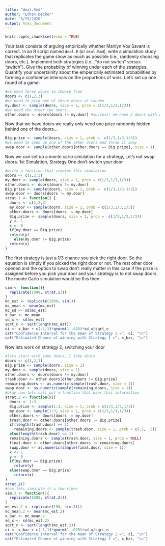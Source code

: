 ```yaml
---
title: "deal.Rmd"
author: "Ethan Decker"
date: "3/25/2020"
output: html_document
---
```


```r
knitr::opts_chunk$set(echo = TRUE)
```

 Your task consists of arguing empirically whether Marilyn Vos Savant is 
correct. In an R script named `deal.R` (or `deal.Rmd`), write a simulation 
study that replicates the game show as much as possible (i.e., randomly 
choosing doors, etc.). Implement both strategies (i.e., "do not switch" versus 
"switch").  Give the probability of winning under each of the strategies. 
Quantify your uncertainity about the emperically estimated probabilities by 
forming a confidence intervals on the proportions of wins.
Let's set up one round of a game:
```r
#we need three doors to choose from
doors <- c(1,2,3)
#we need to pick one of three doors at random
my.door <- sample(doors, size = 1, prob = c(1/3,1/3,1/3))
#we need the other two doors...
other.doors <- doors[doors != my.door] #success! we have 3 doors with one picked at random!
```
Now that we have doors we really only need one prize randomly hidden behind one of the doors...
```r
Big.prize <- sample(doors, size = 1, prob =  c(1/3,1/3,1/3))
#we need to open up one of the other doors and throw it away
swap.door <- sample(other.doors[other.doors == Big.prize], size = 1)
```
Now we can set up a monte carlo simulation for a strategy, Let's not swap doors. 
1st Simulation, Strategy One don't switch your door
```r
#write a function that creates this simulation
doors <- c(1,2,3)
my.door <- sample(doors, size = 1, prob = c(1/3,1/3,1/3))
other.doors <- doors[doors != my.door]
Big.prize <- sample(doors, size = 1, prob =  c(1/3,1/3,1/3))
swap.door <- doors[doors != my.door]
strat.1 <- function() {
  doors <- c(1,2,3)
  my.door <- sample(doors, size = 1, prob = c(1/3,1/3,1/3))
  other.doors <- doors[doors != my.door]
  Big.prize <- sample(doors, size = 1, prob =  c(1/3,1/3,1/3))
  y <- 1
  x <- 0
  if(my.door == Big.prize)
  return(y)
    else(my.door != Big.prize)
  return(x)
}
```
The first strategy is just a 1/3 chance you pick the right door. So the equation is simply if you picked the right door or not. The rest other door opened and the option to swap don't really matter in this case if the prize is assigned before you pick your door and your strategy is to not swap doors. 
The monte Carlo simulation would be this then:
```r
sim <- function(){
  replicate(1000, strat.1())
}
mc_est <- replicate(1000, sim())
mc_mean <- mean(mc_est)
mc_sd <- sd(mc_est)
x_bar <- mc_mean
sd_x <- sd(mc_est)
sqrt_n <- sqrt(length(mc_est))
ci <- x_bar + c(-1,1)*qnorm(1-.025)*sd_x/sqrt_n
cat("Confidence Interval for the mean of Strategy 1 =", ci, "\n")
cat("Estimated Chance of winning with Strategy 1 =", x_bar, "\n")
```
Now lets work on strategy 2, switching your door
```r
#lets start with some doors, I like doors
doors <- c(1,2,3)
Big.prize <- sample(doors, size = 1)
my.door <- sample(doors, size = 1)
other.doors <- doors[doors != my.door]
trash.door <- other.doors[other.doors != Big.prize]
remaining.doors <- as.numeric(sample(trash.door, size = 1))
swap.door <- as.numeric(sample(remaining.doors, size = 1))
#okay now lets call out a function that uses this information
strat.2 <- function(x){
  doors <- 1:3
  Big.prize <- sample(1:3, size = 1, prob = c(1/3,1/3,1/3))
  my.door <- sample(1:3, size = 1, prob = c(1/3,1/3,1/3))
  other.doors <- doors[doors != my.door]
  trash.door <- other.doors[other.doors != Big.prize]
  if(length(trash.door) == 2)
    remaining.doors <- sample(trash.door, size = 1, prob = c(.5, .5))
  else(length(trash.door) == 1)
  remaining.doors <- sample(trash.door, size = 1, prob = NULL)
  final.door <- other.doors[other.doors != remaining.doors]
  swap.door <- as.numeric(sample(final.door, size = 1))
  x <- 1
  y <- 0
  if(my.door == Big.prize)
    return(y)
  else(swap.door == Big.prize)
    return(x)
}
strat.2()
#now lets simulate it a few times
sim.2 <- function(){
  replicate(1000, strat.2())
}
mc_est.2 <- replicate(100, sim.2())
mc_mean.2 <- mean(mc_est.2)
x_bar <- mc_mean.2
sd_x <- sd(mc_est.2)
sqrt_n <- sqrt(length(mc_est.2))
ci <- x_bar + c(-1,1)*qnorm(1-.025)*sd_x/sqrt_n
cat("Confidence Interval for the mean of Strategy 1 =", ci, "\n")
cat("Estimated Chance of winning with Strategy 2 =", x_bar, "\n")
```



